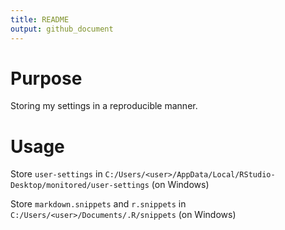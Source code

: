 ```yaml
---
title: README
output: github_document
---
```


# Purpose

Storing my settings in a reproducible manner.

# Usage

Store `user-settings` in `C:/Users/<user>/AppData/Local/RStudio-Desktop/monitored/user-settings` (on Windows)

Store `markdown.snippets` and `r.snippets` in `C:/Users/<user>/Documents/.R/snippets` (on Windows)
